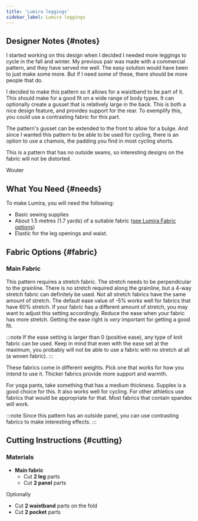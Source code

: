 ```yaml
---
title: 'Lumira leggings'
sidebar_label: Lumira leggings
---
```


<DesignInfo design="lumira" />

## Designer Notes {#notes}

I started working on this design when I decided I needed more leggings to cycle in the fall and winter. My previous
pair was made with a commercial pattern, and they have served me well. The easy solution would have been to just
make some more. But if I need some of these, there should be more people that do.

I decided to make this pattern so it allows for a waistband to be part of it. This should make for a good fit on
a wide range of body types. It can optionally create a gusset that is relatively large in the back. This is both
a nice design feature, and provides support for the rear. To exemplify this, you could use a contrasting fabric
for this part.

The pattern's gusset can be extended to the front to allow for a bulge. And since I wanted this pattern to be
able to be used for cycling, there is an option to use a chamois, the padding you find in most cycling shorts.

This is a pattern that has no outside seams, so interesting designs on the fabric will not be distorted.

Wouter

## What You Need {#needs}

To make Lumira, you will need the following:

- Basic sewing supplies
- About 1.5 metres (1.7 yards) of a suitable fabric ([see Lumira Fabric options](/docs/designs/lumira/fabric/))
- Elastic for the leg openings and waist.

## Fabric Options {#fabric}

### Main Fabric

This pattern requires a stretch fabric. The stretch needs to be perpendicular to the grainline. There is no stretch required along
the grainline, but a 4-way stretch fabric can definitely be used. Not all stretch fabrics have the same amount of stretch. The default
ease value of -5% works well for fabrics that have 60% stretch. If your fabric has a different amount of stretch, you may want to
adjust this setting accordingly. Reduce the ease when your fabric has more stretch. Getting the ease right is _very_ important for
getting a good fit.

:::note
If the ease setting is larger than 0 (positive ease), any type of knit fabric can be used. Keep in mind that even with the ease
set at the maximum, you probably will not be able to use a fabric with no stretch at all (a woven fabric).
:::

These fabrics come in different weights. Pick one that works for how you intend to use it. Thicker fabrics provide more support
and warmth.

For yoga pants, take something that has a medium thickness. Supplex is a good choice for this. It also works well for cycling. For
other athletics use fabrics that would be appropriate for that. Most fabrics that contain spandex will work.

:::note
Since this pattern has an outside panel, you can use contrasting fabrics to make interesting effects.
:::

## Cutting Instructions {#cutting}

### Materials

- **Main fabric**
  - Cut **2 leg** parts
  - Cut **2 panel** parts

Optionally

- Cut **2 waistband** parts on the fold
- Cut **2 pocket** parts
